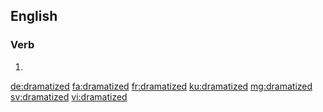 ==English==

===Verb===
{{head|en|verb form}}

# {{en-past of|dramatize}}

[[de:dramatized]]
[[fa:dramatized]]
[[fr:dramatized]]
[[ku:dramatized]]
[[mg:dramatized]]
[[sv:dramatized]]
[[vi:dramatized]]
